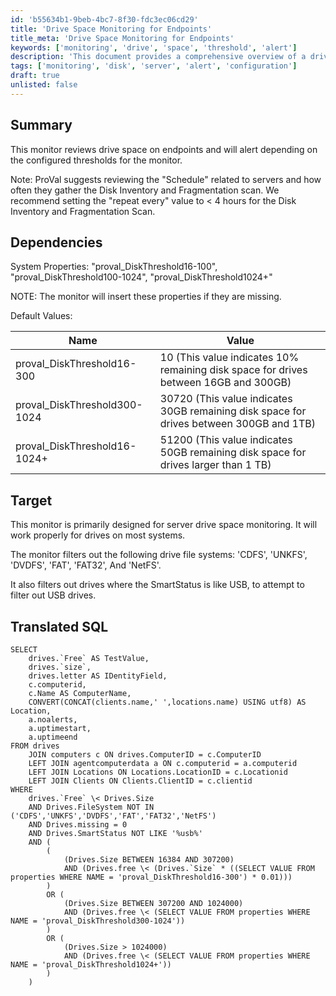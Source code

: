 ```yaml
---
id: 'b55634b1-9beb-4bc7-8f30-fdc3ec06cd29'
title: 'Drive Space Monitoring for Endpoints'
title_meta: 'Drive Space Monitoring for Endpoints'
keywords: ['monitoring', 'drive', 'space', 'threshold', 'alert']
description: 'This document provides a comprehensive overview of a drive space monitoring solution designed for endpoints. It details the configured thresholds for alerts, dependencies, default values for disk space monitoring, and the SQL query used for monitoring drive space. The monitor is tailored for server environments and includes filtering for specific file systems and USB drives.'
tags: ['monitoring', 'disk', 'server', 'alert', 'configuration']
draft: true
unlisted: false
---
```

## Summary

This monitor reviews drive space on endpoints and will alert depending on the configured thresholds for the monitor.

Note: ProVal suggests reviewing the "Schedule" related to servers and how often they gather the Disk Inventory and Fragmentation scan. We recommend setting the "repeat every" value to \< 4 hours for the Disk Inventory and Fragmentation Scan.

## Dependencies

System Properties: "proval_DiskThreshold16-100", "proval_DiskThreshold100-1024", "proval_DiskThreshold1024+"

NOTE: The monitor will insert these properties if they are missing.

Default Values:

| Name                       | Value                                                                                         |
|----------------------------|-----------------------------------------------------------------------------------------------|
| proval_DiskThreshold16-300 | 10 (This value indicates 10% remaining disk space for drives between 16GB and 300GB)       |
| proval_DiskThreshold300-1024 | 30720 (This value indicates 30GB remaining disk space for drives between 300GB and 1TB)   |
| proval_DiskThreshold16-1024+ | 51200 (This value indicates 50GB remaining disk space for drives larger than 1 TB)        |

## Target

This monitor is primarily designed for server drive space monitoring. It will work properly for drives on most systems.

The monitor filters out the following drive file systems: 'CDFS', 'UNKFS', 'DVDFS', 'FAT', 'FAT32', And 'NetFS'.

It also filters out drives where the SmartStatus is like USB, to attempt to filter out USB drives.

## Translated SQL

```
SELECT 
    drives.`Free` AS TestValue,
    drives.`size`,
    drives.letter AS IDentityField,
    c.computerid,
    c.Name AS ComputerName,
    CONVERT(CONCAT(clients.name,' ',locations.name) USING utf8) AS Location,
    a.noalerts, 
    a.uptimestart, 
    a.uptimeend
FROM drives
    JOIN computers c ON drives.ComputerID = c.ComputerID
    LEFT JOIN agentcomputerdata a ON c.computerid = a.computerid
    LEFT JOIN Locations ON Locations.LocationID = c.Locationid
    LEFT JOIN Clients ON Clients.ClientID = c.clientid
WHERE
    drives.`Free` \< Drives.Size
    AND Drives.FileSystem NOT IN ('CDFS','UNKFS','DVDFS','FAT','FAT32','NetFS')
    AND Drives.missing = 0
    AND Drives.SmartStatus NOT LIKE '%usb%'
    AND (
        (
            (Drives.Size BETWEEN 16384 AND 307200)
            AND (Drives.free \< (Drives.`Size` * ((SELECT VALUE FROM properties WHERE NAME = 'proval_DiskThreshold16-300') * 0.01)))
        )
        OR (
            (Drives.Size BETWEEN 307200 AND 1024000)
            AND (Drives.free \< (SELECT VALUE FROM properties WHERE NAME = 'proval_DiskThreshold300-1024'))
        )
        OR (
            (Drives.Size > 1024000)
            AND (Drives.free \< (SELECT VALUE FROM properties WHERE NAME = 'proval_DiskThreshold1024+'))
        )
    )
```













